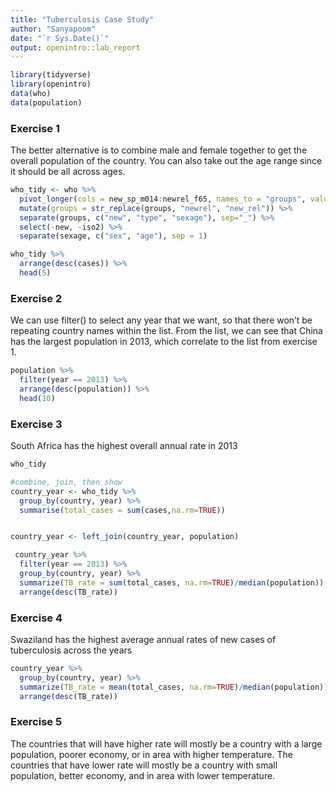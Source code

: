```yaml
---
title: "Tuberculosis Case Study"
author: "Sanyapoom"
date: "`r Sys.Date()`"
output: openintro::lab_report
---
```


```r
library(tidyverse)
library(openintro)
data(who)
data(population)
```

### Exercise 1

The better alternative is to combine male and female together to get the overall population of the country. You can also take out the age range since it should be all across ages.

```r
who_tidy <- who %>%
  pivot_longer(cols = new_sp_m014:newrel_f65, names_to = "groups", values_to = "cases") %>%
  mutate(groups = str_replace(groups, "newrel", "new_rel")) %>%
  separate(groups, c("new", "type", "sexage"), sep="_") %>%
  select(-new, -iso2) %>%
  separate(sexage, c("sex", "age"), sep = 1)
```

```r
who_tidy %>%
  arrange(desc(cases)) %>%
  head(5)
```

### Exercise 2

We can use filter() to select any year that we want, so that there won't be repeating country names within the list. From the list, we can see that China has the largest population in 2013, which correlate to the list from exercise 1.

```r
population %>%
  filter(year == 2013) %>%
  arrange(desc(population)) %>%
  head(10)
```

### Exercise 3

South Africa has the highest overall annual rate in 2013

```r
who_tidy

#combine, join, then show
country_year <- who_tidy %>%
  group_by(country, year) %>%
  summarise(total_cases = sum(cases,na.rm=TRUE))  


country_year <- left_join(country_year, population)

 country_year %>%
  filter(year == 2013) %>%
  group_by(country, year) %>%
  summarize(TB_rate = sum(total_cases, na.rm=TRUE)/median(population)) %>%
  arrange(desc(TB_rate))

```

### Exercise 4

Swaziland has the highest average annual rates of new cases of tuberculosis across
the years

```r
country_year %>%
  group_by(country, year) %>%
  summarize(TB_rate = mean(total_cases, na.rm=TRUE)/median(population)) %>%
  arrange(desc(TB_rate))
```

### Exercise 5

The countries that will have higher rate will mostly be a country with a large population, poorer economy, or in area with higher temperature. The countries that have lower rate will mostly be a country with small population, better economy, and in area with lower temperature.
